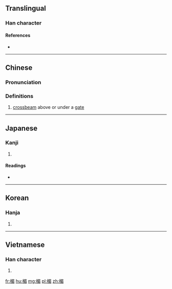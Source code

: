 ==Translingual==

===Han character===
{{Han char|rn=75|rad=木|as=09|sn=13|four=47967|canj=DAHU|ids=⿰木眉}}

====References====
* {{Han ref|kx=0540.140|dkj=15155|dj=0928.010|hdz=21257.080|uh=6963|ud=26979|bh=B7B0|bd=47024}}

----

==Chinese==
{{zh-forms}}

===Pronunciation===
{{zh-pron
|m=méi
|c=mei4
|mc=y
|oc=y
|ma=
|cat=n
}}

===Definitions===
# [[crossbeam]] above or under a [[gate]]

----

==Japanese==

===Kanji===
{{ja-kanji|grade=|rs=木09}}

# {{defn|lang=ja|sort=木09}}

====Readings====
* {{ja-readings|on=[[び]] (bi), [[み]] (mi)|kun=[[ひさし]] (hisashi)}}

----

==Korean==

===Hanja===
{{ko-hanja|hangeul=[[미]]|eumhun=|rv=mi|mr=mi|y=mi}}

# {{defn|lang=ko|sort=木09}}

----

==Vietnamese==

===Han character===
{{vi-readings|rs=木09|hanviet=me}}

# {{defn|lang=vi|sort=木09}}

[[fr:楣]]
[[hu:楣]]
[[mg:楣]]
[[pl:楣]]
[[zh:楣]]